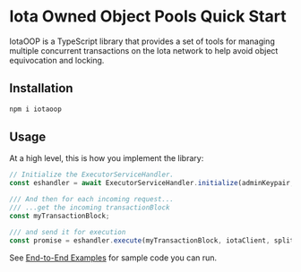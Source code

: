 
# Iota Owned Object Pools Quick Start

<Beta/>

IotaOOP is a TypeScript library that provides a set of tools for managing multiple concurrent
transactions on the Iota network to help avoid object equivocation and locking.

## Installation

```sh npm2yarn
npm i iotaoop
```

## Usage

At a high level, this is how you implement the library:

```ts
// Initialize the ExecutorServiceHandler.
const eshandler = await ExecutorServiceHandler.initialize(adminKeypair, iotaClient);

/// And then for each incoming request...
/// ...get the incoming transactionBlock
const myTransactionBlock;

/// and send it for execution
const promise = eshandler.execute(myTransactionBlock, iotaClient, splitStrategy);
```

See [End-to-End Examples](../owned-object-pool/examples.mdx) for sample code you can run.
